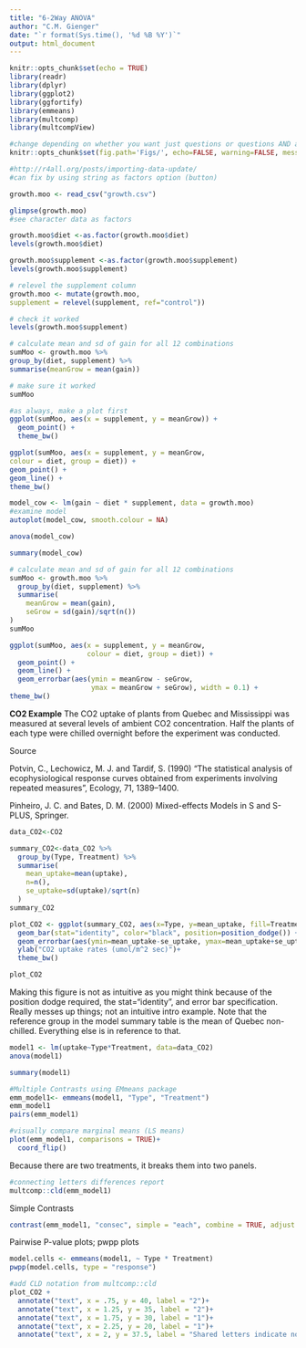 ```yaml
---
title: "6-2Way ANOVA"
author: "C.M. Gienger"
date: "`r format(Sys.time(), '%d %B %Y')`"
output: html_document
---
```


```r
knitr::opts_chunk$set(echo = TRUE)
library(readr)
library(dplyr)
library(ggplot2)
library(ggfortify)
library(emmeans)
library(multcomp)
library(multcompView)
```

```r
#change depending on whether you want just questions or questions AND answers
knitr::opts_chunk$set(fig.path='Figs/', echo=FALSE, warning=FALSE, message=FALSE)
```
```r
#http://r4all.org/posts/importing-data-update/
#can fix by using string as factors option (button)
```


```r
growth.moo <- read_csv("growth.csv")
```

```r
glimpse(growth.moo)
#see character data as factors
```
```r
growth.moo$diet <-as.factor(growth.moo$diet)
levels(growth.moo$diet)
```
```r
growth.moo$supplement <-as.factor(growth.moo$supplement)
levels(growth.moo$supplement)
```

```r
# relevel the supplement column
growth.moo <- mutate(growth.moo,
supplement = relevel(supplement, ref="control"))
```

```r
# check it worked
levels(growth.moo$supplement)
```

```r
# calculate mean and sd of gain for all 12 combinations
sumMoo <- growth.moo %>%
group_by(diet, supplement) %>%
summarise(meanGrow = mean(gain))

# make sure it worked
sumMoo
```
```r
#as always, make a plot first
ggplot(sumMoo, aes(x = supplement, y = meanGrow)) +
  geom_point() +
  theme_bw()
```
```r
ggplot(sumMoo, aes(x = supplement, y = meanGrow,
colour = diet, group = diet)) +
geom_point() +
geom_line() +
theme_bw()
```
```r
model_cow <- lm(gain ~ diet * supplement, data = growth.moo)
#examine model
autoplot(model_cow, smooth.colour = NA)
```
```r
anova(model_cow)
```
```r
summary(model_cow)
```
```r
# calculate mean and sd of gain for all 12 combinations
sumMoo <- growth.moo %>%
  group_by(diet, supplement) %>%
  summarise(
    meanGrow = mean(gain),
    seGrow = sd(gain)/sqrt(n())
)
sumMoo
```
```r
ggplot(sumMoo, aes(x = supplement, y = meanGrow,
                   colour = diet, group = diet)) +
  geom_point() +
  geom_line() +
  geom_errorbar(aes(ymin = meanGrow - seGrow,
                    ymax = meanGrow + seGrow), width = 0.1) +
theme_bw()
```
**CO2 Example**
The CO2 uptake of plants from Quebec and Mississippi was measured at several levels of ambient CO2 concentration. Half the plants of each type were chilled overnight before the experiment was conducted.

Source

Potvin, C., Lechowicz, M. J. and Tardif, S. (1990) “The statistical analysis of ecophysiological response curves obtained from experiments involving repeated measures”, Ecology, 71, 1389–1400.

Pinheiro, J. C. and Bates, D. M. (2000) Mixed-effects Models in S and S-PLUS, Springer.
```r
data_CO2<-CO2
```

```r
summary_CO2<-data_CO2 %>%
  group_by(Type, Treatment) %>%
  summarise(
    mean_uptake=mean(uptake),
    n=n(),
    se_uptake=sd(uptake)/sqrt(n)
  )
summary_CO2
```

```r
plot_CO2 <- ggplot(summary_CO2, aes(x=Type, y=mean_uptake, fill=Treatment)) +
  geom_bar(stat="identity", color="black", position=position_dodge()) +
  geom_errorbar(aes(ymin=mean_uptake-se_uptake, ymax=mean_uptake+se_uptake), width=.2, position=position_dodge(.9))+
  ylab("CO2 uptake rates (umol/m^2 sec)")+
  theme_bw()

plot_CO2
```
Making this figure is not as intuitive as you might think because of the position dodge required, 
the stat="identity", and error bar specification.
Really messes up things; not an intuitive intro example.
Note that the reference group in the model summary table is the mean of Quebec non-chilled. Everything else is in reference to that.

```r
model1 <- lm(uptake~Type*Treatment, data=data_CO2)
anova(model1)
```

```r
summary(model1)
```
```r
#Multiple Contrasts using EMmeans package
emm_model1<- emmeans(model1, "Type", "Treatment")
emm_model1
pairs(emm_model1)
```

```r
#visually compare marginal means (LS means)
plot(emm_model1, comparisons = TRUE)+
  coord_flip()
```
Because there are two treatments, it breaks them into two panels.
```r
#connecting letters differences report
multcomp::cld(emm_model1)
```

Simple Contrasts
```r
contrast(emm_model1, "consec", simple = "each", combine = TRUE, adjust = "mvt")
```









Pairwise P-value plots; pwpp plots
```r
model.cells <- emmeans(model1, ~ Type * Treatment)
pwpp(model.cells, type = "response")
```
```r
#add CLD notation from multcomp::cld
plot_CO2 +
  annotate("text", x = .75, y = 40, label = "2")+
  annotate("text", x = 1.25, y = 35, label = "2")+
  annotate("text", x = 1.75, y = 30, label = "1")+
  annotate("text", x = 2.25, y = 20, label = "1")+
  annotate("text", x = 2, y = 37.5, label = "Shared letters indicate no pairwise \n differences  (P > 0.05) between groups ")
```





